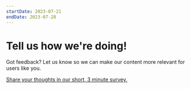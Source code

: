 ```yaml
---
startDate: 2023-07-21
endDate: 2023-07-28
---
```


# Tell us how we're doing!

Got feedback? Let us know so we can make our content more relevant for users like you.

[Share your thoughts in our short, 3 minute survey.](https://docs.google.com/forms/d/e/1FAIpQLSdgmv09m5Q39Jg3PLkgPWRC6ScSUauhXrmc5TzmNFmV2djOeQ/viewform?usp=sf_link)
